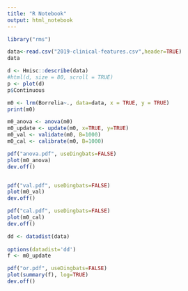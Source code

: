 ```yaml
---
title: "R Notebook"
output: html_notebook
---
```



```r
library("rms")
```
```r
data<-read.csv("2019-clinical-features.csv",header=TRUE)
data
```

```r
d <- Hmisc::describe(data)
#html(d, size = 80, scroll = TRUE)
p <- plot(d)
p$Continuous
```

```r
m0 <- lrm(Borrelia~., data=data, x = TRUE, y = TRUE)
print(m0)
```

```r
m0_anova <- anova(m0)
m0_update <- update(m0, x=TRUE, y=TRUE)
m0_val <- validate(m0, B=1000)
m0_cal <- calibrate(m0, B=1000)

pdf("anova.pdf", useDingbats=FALSE) 
plot(m0_anova)
dev.off()


pdf("val.pdf", useDingbats=FALSE) 
plot(m0_val)
dev.off()

pdf("cal.pdf", useDingbats=FALSE) 
plot(m0_cal)
dev.off()

```

```r
dd <- datadist(data)
  
options(datadist='dd')
f <- m0_update

pdf("or.pdf", useDingbats=FALSE) 
plot(summary(f), log=TRUE)
dev.off()
```